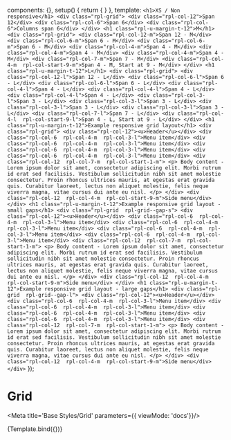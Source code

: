 
  components: {},
  setup() {
    return {
    }
  },
  template: `
    <h1>XS / Non responsive</h1>
    <div class="rpl-grid">
      <div class="rpl-col-12">Span 12</div>
      <div class="rpl-col-6">Span 6</div>
      <div class="rpl-col-6">Columns span 6</div>
    </div>
    <h1 class="rpl-u-margin-t-12">M</h1>
    <div class="rpl-grid">
      <div class="rpl-col-12-m">Span 12 - M</div>
      <div class="rpl-col-6-m">Span 6 - M</div>
      <div class="rpl-col-6-m">Span 6 - M</div>
      <div class="rpl-col-4-m">Span 4 - M</div>
      <div class="rpl-col-4-m">Span 4 - M</div>
      <div class="rpl-col-4-m">Span 4 - M</div>
      <div class="rpl-col-7-m">Span 7 - M</div>
      <div class="rpl-col-4-m  rpl-col-start-9-m">Span 4 - M, Start at 9 - M</div>
    </div>
    <h1 class="rpl-u-margin-t-12">L</h1>
    <div class="rpl-grid">
      <div class="rpl-col-12-l">Span 12 - L</div>
      <div class="rpl-col-6-l">Span 6 - L</div>
      <div class="rpl-col-6-l">Span 6 - L</div>
      <div class="rpl-col-4-l">Span 4 - L</div>
      <div class="rpl-col-4-l">Span 4 - L</div>
      <div class="rpl-col-4-l">Span 4 - L</div>
      <div class="rpl-col-3-l">Span 3 - L</div>
      <div class="rpl-col-3-l">Span 3 - L</div>
      <div class="rpl-col-3-l">Span 3 - L</div>
      <div class="rpl-col-3-l">Span 3 - L</div>
      <div class="rpl-col-7-l">Span 7 - L</div>
      <div class="rpl-col-4-l  rpl-col-start-9-l">Span 4 - L, Start at 9 - L</div>
    </div>
    <h1 class="rpl-u-margin-t-12">Example responsive grid layout</h1>
    <div class="rpl-grid">
      <div class="rpl-col-12"><u>Header</u></div>
      <div class="rpl-col-6  rpl-col-4-m  rpl-col-3-l">Menu item</div>
      <div class="rpl-col-6  rpl-col-4-m  rpl-col-3-l">Menu item</div>
      <div class="rpl-col-6  rpl-col-4-m  rpl-col-3-l">Menu item</div>
      <div class="rpl-col-6  rpl-col-4-m  rpl-col-3-l">Menu item</div>
      <div class="rpl-col-12  rpl-col-7-m  rpl-col-start-1-m">
        <p>
          Body content - Lorem ipsum dolor sit amet, consectetur adipiscing
          elit. Morbi rutrum id erat sed facilisis. Vestibulum sollicitudin nibh
          sit amet molestie consectetur. Proin rhoncus ultrices mauris, at
          egestas erat gravida quis. Curabitur laoreet, lectus non aliquet
          molestie, felis neque viverra magna, vitae cursus dui ante eu nisl.
        </p>
      </div>
      <div class="rpl-col-12  rpl-col-4-m  rpl-col-start-9-m">Side menu</div>
    </div>
    <h1 class="rpl-u-margin-t-12">Example responsive grid layout - small gaps</h1>
    <div class="rpl-grid  rpl-grid--gap-s">
      <div class="rpl-col-12"><u>Header</u></div>
      <div class="rpl-col-6  rpl-col-4-m  rpl-col-3-l">Menu item</div>
      <div class="rpl-col-6  rpl-col-4-m  rpl-col-3-l">Menu item</div>
      <div class="rpl-col-6  rpl-col-4-m  rpl-col-3-l">Menu item</div>
      <div class="rpl-col-6  rpl-col-4-m  rpl-col-3-l">Menu item</div>
      <div class="rpl-col-12  rpl-col-7-m  rpl-col-start-1-m">
        <p>
          Body content - Lorem ipsum dolor sit amet, consectetur adipiscing
          elit. Morbi rutrum id erat sed facilisis. Vestibulum sollicitudin nibh
          sit amet molestie consectetur. Proin rhoncus ultrices mauris, at
          egestas erat gravida quis. Curabitur laoreet, lectus non aliquet
          molestie, felis neque viverra magna, vitae cursus dui ante eu nisl.
        </p>
      </div>
      <div class="rpl-col-12  rpl-col-4-m  rpl-col-start-9-m">Side menu</div>
    </div>
    <h1 class="rpl-u-margin-t-12">Example responsive grid layout - large gaps</h1>
    <div class="rpl-grid  rpl-grid--gap-l">
      <div class="rpl-col-12"><u>Header</u></div>
      <div class="rpl-col-6  rpl-col-4-m  rpl-col-3-l">Menu item</div>
      <div class="rpl-col-6  rpl-col-4-m  rpl-col-3-l">Menu item</div>
      <div class="rpl-col-6  rpl-col-4-m  rpl-col-3-l">Menu item</div>
      <div class="rpl-col-6  rpl-col-4-m  rpl-col-3-l">Menu item</div>
      <div class="rpl-col-12  rpl-col-7-m  rpl-col-start-1-m">
        <p>
          Body content - Lorem ipsum dolor sit amet, consectetur adipiscing
          elit. Morbi rutrum id erat sed facilisis. Vestibulum sollicitudin nibh
          sit amet molestie consectetur. Proin rhoncus ultrices mauris, at
          egestas erat gravida quis. Curabitur laoreet, lectus non aliquet
          molestie, felis neque viverra magna, vitae cursus dui ante eu nisl.
        </p>
      </div>
      <div class="rpl-col-12  rpl-col-4-m  rpl-col-start-9-m">Side menu</div>
    </div>
  `
});

# Grid

<Meta title='Base Styles/Grid' parameters={{ viewMode: 'docs'}}/>

<Canvas>
  <Story name="Grid" parameters={{
    design: {
      type: 'figma',
      url: 'https://www.figma.com/file/jtsOPNk1k4cWnumzkZgclD/Ripple-2.0-PoC?node-id=1286%3A17345',
    }
  }}>
    {Template.bind({})}
  </Story>
</Canvas>

